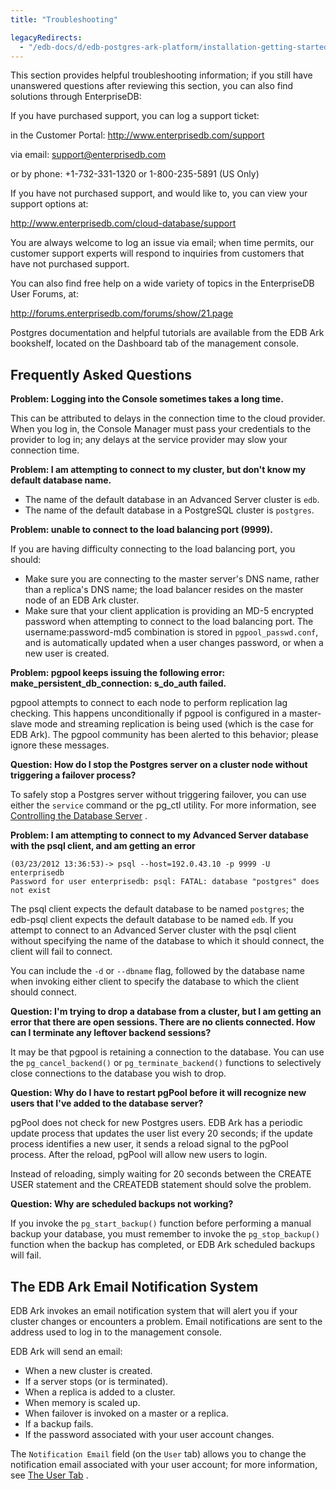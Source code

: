 ```yaml
---
title: "Troubleshooting"

legacyRedirects:
  - "/edb-docs/d/edb-postgres-ark-platform/installation-getting-started/getting-started-guide/3.5/troubleshooting.html"
---
```


<div id="troubleshooting" class="registered_link"></div>

This section provides helpful troubleshooting information; if you still have unanswered questions after reviewing this section, you can also find solutions through EnterpriseDB:

If you have purchased support, you can log a support ticket:

in the Customer Portal: <http://www.enterprisedb.com/support>

via email: [support@enterprisedb.com](mailto:support@enterprisedb.com)

or by phone: +1-732-331-1320 or 1-800-235-5891 (US Only)

If you have not purchased support, and would like to, you can view your support options at:

<http://www.enterprisedb.com/cloud-database/support>

You are always welcome to log an issue via email; when time permits, our customer support experts will respond to inquiries from customers that have not purchased support.

You can also find free help on a wide variety of topics in the EnterpriseDB User Forums, at:

<http://forums.enterprisedb.com/forums/show/21.page>

Postgres documentation and helpful tutorials are available from the EDB Ark bookshelf, located on the Dashboard tab of the management console.

## Frequently Asked Questions

**Problem: Logging into the Console sometimes takes a long time.**

This can be attributed to delays in the connection time to the cloud provider. When you log in, the Console Manager must pass your credentials to the provider to log in; any delays at the service provider may slow your connection time.

**Problem: I am attempting to connect to my cluster, but don't know my default database name.**

-   The name of the default database in an Advanced Server cluster is `edb`.
-   The name of the default database in a PostgreSQL cluster is `postgres`.

**Problem: unable to connect to the load balancing port (9999).**

If you are having difficulty connecting to the load balancing port, you should:

-   Make sure you are connecting to the master server's DNS name, rather than a replica's DNS name; the load balancer resides on the master node of an EDB Ark cluster.
-   Make sure that your client application is providing an MD-5 encrypted password when attempting to connect to the load balancing port. The username:password-md5 combination is stored in `pgpool_passwd.conf`, and is automatically updated when a user changes password, or when a new user is created.

**Problem: pgpool keeps issuing the following error: make_persistent_db_connection: s_do_auth failed.**

pgpool attempts to connect to each node to perform replication lag checking. This happens unconditionally if pgpool is configured in a master-slave mode and streaming replication is being used (which is the case for EDB Ark). The pgpool community has been alerted to this behavior; please ignore these messages.

**Question: How do I stop the Postgres server on a cluster node without triggering a failover process?**

To safely stop a Postgres server without triggering failover, you can use either the `service` command or the pg_ctl utility. For more information, see [Controlling the Database Server](13_database_management/#controlling_server) .

**Problem: I am attempting to connect to my Advanced Server database with the psql client, and am getting an error**

```text
(03/23/2012 13:36:53)-> psql --host=192.0.43.10 -p 9999 -U enterprisedb
Password for user enterprisedb: psql: FATAL: database "postgres" does
not exist
```

The psql client expects the default database to be named `postgres`; the edb-psql client expects the default database to be named `edb`. If you attempt to connect to an Advanced Server cluster with the psql client without specifying the name of the database to which it should connect, the client will fail to connect.

You can include the `-d` or `--dbname` flag, followed by the database name when invoking either client to specify the database to which the client should connect.

**Question: I'm trying to drop a database from a cluster, but I am getting an error that there are open sessions. There are no clients connected. How can I terminate any leftover backend sessions?**

It may be that pgpool is retaining a connection to the database. You can use the `pg_cancel_backend()` or `pg_terminate_backend()` functions to selectively close connections to the database you wish to drop.

**Question: Why do I have to restart pgPool before it will recognize new users that I've added to the database server?**

pgPool does not check for new Postgres users. EDB Ark has a periodic update process that updates the user list every 20 seconds; if the update process identifies a new user, it sends a reload signal to the pgPool process. After the reload, pgPool will allow new users to login.

Instead of reloading, simply waiting for 20 seconds between the CREATE USER statement and the CREATEDB statement should solve the problem.

**Question: Why are scheduled backups not working?**

If you invoke the `pg_start_backup()` function before performing a manual backup your database, you must remember to invoke the `pg_stop_backup()` function when the backup has completed, or EDB Ark scheduled backups will fail.

<div id="email_notification" class="registered_link"></div>

## The EDB Ark Email Notification System

EDB Ark invokes an email notification system that will alert you if your cluster changes or encounters a problem. Email notifications are sent to the address used to log in to the management console.

EDB Ark will send an email:

-   When a new cluster is created.
-   If a server stops (or is terminated).
-   When a replica is added to a cluster.
-   When memory is scaled up.
-   When failover is invoked on a master or a replica.
-   If a backup fails.
-   If the password associated with your user account changes.

The `Notification Email` field (on the `User` tab) allows you to change the notification email associated with your user account; for more information, see [The User Tab](04_using_ark_console/04_ark_user_tab/#ark_user_tab) .

